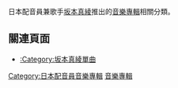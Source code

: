 日本配音員兼歌手[[坂本真綾|坂本真綾]]推出的[[音樂專輯|音樂專輯]]相關分類。

==關連頁面==
*[[:Category:坂本真綾單曲|:Category:坂本真綾單曲]]

{{DEFAULTSORT:Sakamoto Maaya}}
[[Category:日本配音員音樂專輯|Category:日本配音員音樂專輯]]
[[Category:坂本真綾|音樂專輯]]